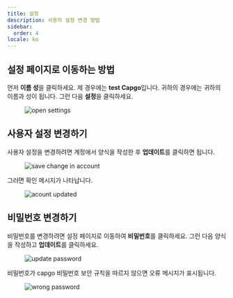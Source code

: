 ```yaml
---
title: 설정
description: 사용자 설정 변경 방법
sidebar:
  order: 4
locale: ko
---
```


## 설정 페이지로 이동하는 방법

먼저 **이름 성**을 클릭하세요. 제 경우에는 **test Capgo**입니다. 귀하의 경우에는 귀하의 이름과 성이 됩니다. 그런 다음 **설정**을 클릭하세요.

<figure><img src="/settings-gowebp" alt="open settings" /><figcaption></figcaption></figure>

## 사용자 설정 변경하기

사용자 설정을 변경하려면 계정에서 양식을 작성한 후 **업데이트**를 클릭하면 됩니다.

<figure><img src="/account-savewebp" alt="save change in account" /><figcaption></figcaption></figure>

그러면 확인 메시지가 나타납니다.

<figure><img src="/account-updatedwebp" alt="acount updated" /><figcaption></figcaption></figure>

## 비밀번호 변경하기

비밀번호를 변경하려면 설정 페이지로 이동하여 **비밀번호**를 클릭하세요. 그런 다음 양식을 작성하고 **업데이트**를 클릭하세요.

<figure><img src="/update-passwdwebp" alt="update password" /><figcaption></figcaption></figure>

비밀번호가 capgo 비밀번호 보안 규칙을 따르지 않으면 오류 메시지가 표시됩니다.

<figure><img src="/passwd-errorwebp" alt="wrong password" /><figcaption></figcaption></figure>